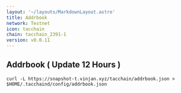 ```yaml
---
layout: '~/layouts/MarkdownLayout.astro'
title: Addrbook
network: Testnet
icon: tacchain
chain: tacchain_2391-1
version: v0.0.11
---
```

## Addrbook ( Update 12 Hours )

```
curl -L https://snapshot-t.vinjan.xyz/tacchain/addrbook.json > $HOME/.tacchaind/config/addrbook.json
```
